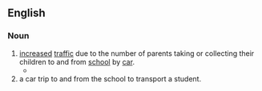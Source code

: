 ==English==
{{wikipedia}}

===Noun===
{{en-noun}}

# [[increase]]d [[traffic]] due to the number of parents taking or collecting their children to and from [[school]] by [[car]].
#* {{quote-journal
|en
|date=April 30, 2006
|author=Cole Moreton
|title=The school run
|work=The Independent
|url=http://www.independent.co.uk/news/uk/home-news/the-school-run-476231.html
|page=
|passage=A billion trips are made on the '''school run''' every year and, between us, parents produce two million extra tons of the greenhouse gas carbon dioxide, a cause of global warming.}}
# a car trip to and from the school to transport a student.